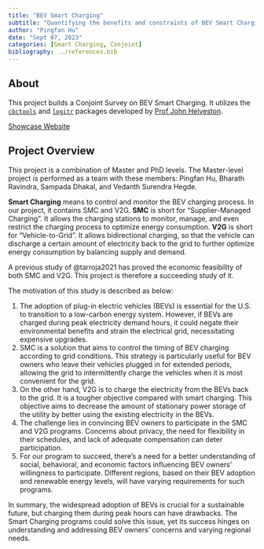 ```yaml
---
title: "BEV Smart Charging"
subtitle: "Quantifying the benefits and constraints of BEV Smart Charging adoption."
author: "Pingfan Hu"
date: "Sept 07, 2023"
categories: [Smart Charging, Conjoint]
bibliography: ../references.bib
---
```


## About

This project builds a Conjoint Survey on BEV Smart Charging. It utilizes the [`cbctools`](https://jhelvy.github.io/cbcTools/) and [`logitr`](https://jhelvy.github.io/logitr/) packages developed by [Prof John Helveston](https://www.jhelvy.com).

<a href="https://sc.pingfanhu.com" class="btn btn-primary" role="button"> Showcase Website </a>

## Project Overview

This project is a combination of Master and PhD levels. The Master-level project is performed as a team with these members: Pingfan Hu, Bharath Ravindra, Sampada Dhakal, and Vedanth Surendra Hegde.

**Smart Charging** means to control and monitor the BEV charging process. In our project, it contains SMC and V2G. **SMC** is short for "Supplier-Managed Charging". It allows the charging stations to monitor, manage, and even restrict the charging process to optimize energy consumption. **V2G** is short for "Vehicle-to-Grid". It allows bidirectional charging, so that the vehicle can discharge a certain amount of electricity back to the grid to further optimize energy consumption by balancing supply and demand.

A previous study of @tarroja2021 has proved the economic feasibility of both SMC and V2G. This project is therefore a succeeding study of it.

The motivation of this study is described as below:

1.  The adoption of plug-in electric vehicles (BEVs) is essential for the U.S. to transition to a low-carbon energy system. However, if BEVs are charged during peak electricity demand hours, it could negate their environmental benefits and strain the electrical grid, necessitating expensive upgrades.
2.  SMC is a solution that aims to control the timing of BEV charging according to grid conditions. This strategy is particularly useful for BEV owners who leave their vehicles plugged in for extended periods, allowing the grid to intermittently charge the vehicles when it is most convenient for the grid.
3.  On the other hand, V2G is to charge the electricity from the BEVs back to the grid. It is a tougher objective compared with smart charging. This objective aims to decrease the amount of stationary power storage of the utility by better using the existing electricity in the BEVs.
4.  The challenge lies in convincing BEV owners to participate in the SMC and V2G programs. Concerns about privacy, the need for flexibility in their schedules, and lack of adequate compensation can deter participation.
5.  For our program to succeed, there's a need for a better understanding of social, behavioral, and economic factors influencing BEV owners' willingness to participate. Different regions, based on their BEV adoption and renewable energy levels, will have varying requirements for such programs.

In summary, the widespread adoption of BEVs is crucial for a sustainable future, but charging them during peak hours can have drawbacks. The Smart Charging programs could solve this issue, yet its success hinges on understanding and addressing BEV owners' concerns and varying regional needs.
